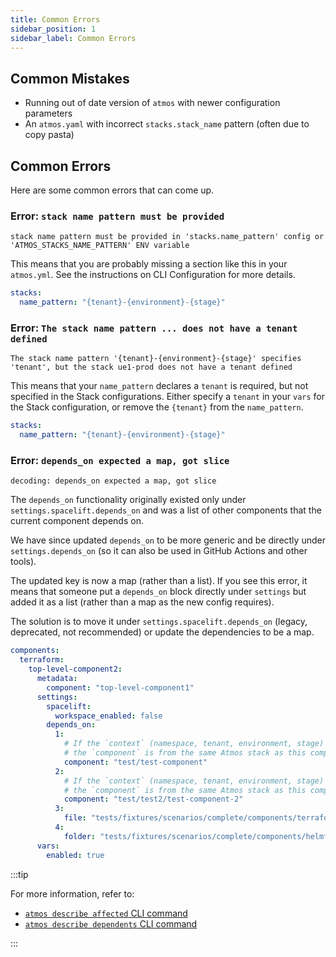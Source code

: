 ```yaml
---
title: Common Errors
sidebar_position: 1
sidebar_label: Common Errors
---
```


## Common Mistakes

* Running out of date version of `atmos` with newer configuration parameters
* An `atmos.yaml` with incorrect `stacks.stack_name` pattern (often due to copy pasta)

## Common Errors

Here are some common errors that can come up.

### Error: `stack name pattern must be provided`

```console
stack name pattern must be provided in 'stacks.name_pattern' config or 'ATMOS_STACKS_NAME_PATTERN' ENV variable
```

This means that you are probably missing a section like this in your `atmos.yml`. See the instructions on CLI Configuration for more details.

```yaml
stacks:
  name_pattern: "{tenant}-{environment}-{stage}"
```

### Error: `The stack name pattern ... does not have a tenant defined`

```console
The stack name pattern '{tenant}-{environment}-{stage}' specifies 'tenant', but the stack ue1-prod does not have a tenant defined
```

This means that your `name_pattern` declares a `tenant` is required, but not specified in the Stack configurations. Either specify a `tenant` in
your `vars` for the Stack configuration, or remove the `{tenant}` from the `name_pattern`.

```yaml
stacks:
  name_pattern: "{tenant}-{environment}-{stage}"
```

### Error: `depends_on expected a map, got slice`

```console
decoding: depends_on expected a map, got slice
```

The `depends_on` functionality originally existed only under `settings.spacelift.depends_on` and was a list of other components that the current
component depends on.

We have since updated `depends_on` to be more generic and be directly under `settings.depends_on` (so it can also be used in GitHub Actions and other
tools).

The updated key is now a map (rather than a list). If you see this error, it means that someone put a `depends_on`
block directly under `settings` but added it as a list (rather than a map as the new config requires).

The solution is to move it under `settings.spacelift.depends_on` (legacy, deprecated, not recommended) or update the dependencies to be a map.

```yaml
components:
  terraform:
    top-level-component2:
      metadata:
        component: "top-level-component1"
      settings:
        spacelift:
          workspace_enabled: false
        depends_on:
          1:
            # If the `context` (namespace, tenant, environment, stage) is not provided,
            # the `component` is from the same Atmos stack as this component
            component: "test/test-component"
          2:
            # If the `context` (namespace, tenant, environment, stage) is not provided,
            # the `component` is from the same Atmos stack as this component
            component: "test/test2/test-component-2"
          3:
            file: "tests/fixtures/scenarios/complete/components/terraform/mixins/introspection.mixin.tf"
          4:
            folder: "tests/fixtures/scenarios/complete/components/helmfile/infra/infra-server"
      vars:
        enabled: true
```

:::tip

For more information, refer to:

- [`atmos describe affected` CLI command](/cli/commands/describe/affected)
- [`atmos describe dependents` CLI command](/cli/commands/describe/dependents)

:::
